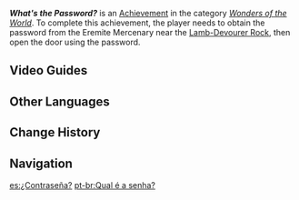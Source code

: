 {{Achievement Infobox
|id           = 81277
|order id     = 1263
|category     = Wonders of the World
|description  = Open the mysterious gate of the Lamb-Devourer Rock.
|requirements = 
|primogems    = 5
|tracking     = 
|topic        = 
|hidden       = 1
|type         = Exploration
}}
'''''What's the Password?''''' is an [[Achievement]] in the category ''[[Wonders of the World]]''. To complete this achievement, the player needs to obtain the password from the Eremite Mercenary near the [[Lamb-Devourer Rock]], then open the door using the password.
<!--
==Notes==

==Trivia==
-->
==Video Guides==
{{EVT
|video1   = https://youtu.be/SXs6zTjJx0k
|caption1 = Hidden Achievement Sumeru: What's The Password
}}

==Other Languages==
{{Other Languages
|en      = What's the Password?
|zhs     = 请说暗语，然后进入
|zhs_rm  = Qǐng Shuō Ànyǔ, Ránhòu Jìnrù
|zht     = 請說暗語，然後進入
|zht_rm  = Qǐng Shuō Ànyǔ, Ránhòu Jìnrù
|zh_tl   = Please Speak the Password, Then Enter
|ja      = 唱えよ『暗号』と。そして入れ
|ja_rm   = Tonaeyo "Angou" to. Soshite Haire
|ja_tl   = Recite the Password. Then Enter
|ko      = 암호를 말하고 들어가세요
|ko_tl   = Please Speak the Password and Enter
|es      = ¿Contraseña?
|es_tl   = Password?
|fr      = Et le mot de passe alors ?
|fr_tl   = And What About the Password?
|ru      = Какой пароль?
|ru_tl   = What's the Password?
|th      = บอกรหัสมา แล้วค่อยเข้าไป
|th_rm   = 
|th_tl   = 
|vi      = Hãy Nói Ám Hiệu Rồi Đi Vào
|vi_tl   = 
|de      = Wie heißt der Geheimcode?
|de_tl   = What's the Secret Code?
|id      = Kata Sandinya?
|id_tl   = The Password?
|pt      = Qual é a senha?
|pt_tl   = 
|tr      = Parolayı Söyle
|tr_tl   = Tell the Password
|it      = Parola d'ordine!
|it_tl   = 
}}

==Change History==
{{Change History|3.1}}
<!--
==References==
{{Reflist}}
-->
==Navigation==
{{Achievement Navbox}}

[[es:¿Contraseña?]]
[[pt-br:Qual é a senha?]]